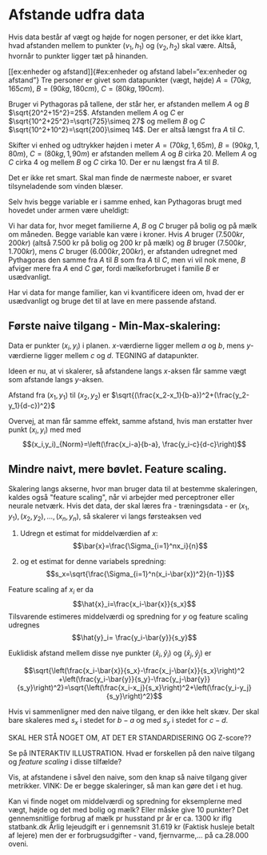 Afstande udfra data {#afstande-udfra-data .unnumbered}
===================

Hvis data består af vægt og højde for nogen personer, er det ikke klart,
hvad afstanden mellem to punkter $(v_1,h_1)$ og $(v_2,h_2)$ skal være.
Altså, hvornår to punkter ligger tæt på hinanden.

[\[ex:enheder og afstand\]]{#ex:enheder og afstand
label="ex:enheder og afstand"} Tre personer er givet som datapunkter
(vægt, højde) $A=(70 kg, 165 cm)$, $B=(90 kg, 180 cm)$,
$C=(80 kg, 190 cm)$.

Bruger vi Pythagoras på tallene, der står her, er afstanden mellem $A$
og $B$ $\sqrt{20^2+15^2}=25$. Afstanden mellem $A$ og $C$ er
$\sqrt{10^2+25^2}=\sqrt{725}\simeq 27$ og mellem $B$ og $C$
$\sqrt{10^2+10^2}=\sqrt{200}\simeq 14$. Der er altså længst fra $A$ til
$C$.

Skifter vi enhed og udtrykker højden i meter $A=(70 kg, 1,\!65 m)$,
$B=(90 kg, 1,\!80 m)$, $C=(80 kg, 1,\!90 m)$ er afstanden mellem $A$ og
$B$ cirka 20. Mellem $A$ og $C$ cirka $4$ og mellem $B$ og $C$ cirka
$10$. Der er nu længst fra $A$ til $B$.

Det er ikke ret smart. Skal man finde de nærmeste naboer, er svaret
tilsyneladende som vinden blæser.

Selv hvis begge variable er i samme enhed, kan Pythagoras brugt med
hovedet under armen være uheldigt:

Vi har data for, hvor meget familierne $A$, $B$ og $C$ bruger på bolig
og på mælk om måneden. Begge variable kan være i kroner. Hvis $A$ bruger
$(7.500 kr, 200 kr)$ (altså 7.500 kr på bolig og 200 kr på mælk) og $B$
bruger $(7.500 kr, 1.700 kr)$, mens $C$ bruger $(6.000 kr, 200 kr)$, er
afstanden udregnet med Pythagoras den samme fra $A$ til $B$ som fra $A$
til $C$, men vi vil nok mene, $B$ afviger mere fra $A$ end $C$ gør,
fordi mælkeforbruget i familie $B$ er usædvanligt.

Har vi data for mange familier, kan vi kvantificere ideen om, hvad der
er usædvanligt og bruge det til at lave en mere passende afstand.

Første naive tilgang - Min-Max-skalering: {#første-naive-tilgang---min-max-skalering .unnumbered}
-----------------------------------------

Data er punkter $(x_i,y_i)$ i planen. $x$-værdierne ligger mellem $a$ og
$b$, mens $y$-værdierne ligger mellem $c$ og $d$. TEGNING af
datapunkter.

Ideen er nu, at vi skalerer, så afstandene langs $x$-aksen får samme
vægt som afstande langs $y$-aksen.

Afstand fra $(x_1,y_1)$ til $(x_2,y_2)$ er
$\sqrt{(\frac{x_2-x_1}{b-a})^2+(\frac{y_2-y_1}{d-c})^2}$

Overvej, at man får samme effekt, samme afstand, hvis man erstatter hver
punkt $(x_i,y_i)$ med med
$$(x_i,y_i)_{Norm}=\left(\frac{x_i-a}{b-a}, \frac{y_i-c}{d-c}\right)$$

Mindre naivt, mere bøvlet. Feature scaling. {#mindre-naivt-mere-bøvlet.-feature-scaling. .unnumbered}
-------------------------------------------

Skalering langs akserne, hvor man bruger data til at bestemme
skaleringen, kaldes også \"feature scaling\", når vi arbejder med
perceptroner eller neurale netværk. Hvis det data, der skal læres fra -
træningsdata - er $(x_1,y_1), (x_2,y_2),\ldots, (x_n,y_n)$, så skalerer
vi langs førsteaksen ved

1.  Udregn et estimat for middelværdien af $x$:
    $$\bar{x}=\frac{\Sigma_{i=1}^nx_i}{n}$$

2.  og et estimat for denne variabels spredning:
    $$s_x=\sqrt{\frac{\Sigma_{i=1}^n(x_i-\bar{x})^2}{n-1}}$$

Feature scaling af $x_i$ er da $$\hat{x}_i=\frac{x_i-\bar{x}}{s_x}$$
Tilsvarende estimeres middelværdi og spredning for $y$ og feature
scaling udregnes $$\hat{y}_i= \frac{y_i-\bar{y}}{s_y}$$

Euklidisk afstand mellem disse nye punkter $(\hat{x}_i,\hat{y}_i)$ og
$(\hat{x}_j,\hat{y}_j)$ er

$$\sqrt{\left(\frac{x_i-\bar{x}}{s_x}-\frac{x_j-\bar{x}}{s_x}\right)^2 +\left(\frac{y_i-\bar{y}}{s_y}-\frac{y_j-\bar{y}}{s_y}\right)^2}=\sqrt{\left(\frac{x_i-x_j}{s_x}\right)^2+\left(\frac{y_i-y_j}{s_y}\right)^2}$$

Hvis vi sammenligner med den naive tilgang, er den ikke helt skæv. Der
skal bare skaleres med $s_x$ i stedet for $b-a$ og med $s_y$ i stedet
for $c-d$.

SKAL HER STÅ NOGET OM, AT DET ER STANDARDISERING OG Z-score??

Se på INTERAKTIV ILLUSTRATION. Hvad er forskellen på den naive tilgang
og *feature scaling* i disse tilfælde?

Vis, at afstandene i såvel den naive, som den knap så naive tilgang
giver metrikker. VINK: De er begge skaleringer, så man kan gøre det i et
hug.

Kan vi finde noget om middelværdi og spredning for eksemplerne med vægt,
højde og det med bolig og mælk? Eller måske give 10 punkter? Det
gennemsnitlige forbrug af mælk pr husstand pr år er ca. 1300 kr iflg
statbank.dk Årlig lejeudgift er i gennemsnit 31.619 kr (Faktisk husleje
betalt af lejere) men der er forbrugsudgifter - vand, fjernvarme,\... på
ca.28.000 oveni.
